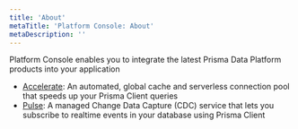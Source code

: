 ```yaml
---
title: 'About'
metaTitle: 'Platform Console: About'
metaDescription: ''
---
```


<TopBlock>

Platform Console enables you to integrate the latest Prisma Data Platform products into your application

- [Accelerate](/data-platform/accelerate/what-is-accelerate): An automated, global cache and serverless connection pool that speeds up your Prisma Client queries
- [Pulse](/data-platform/pulse/what-is-pulse): A managed Change Data Capture (CDC) service that lets you subscribe to realtime events in your database using Prisma Client

</TopBlock>
